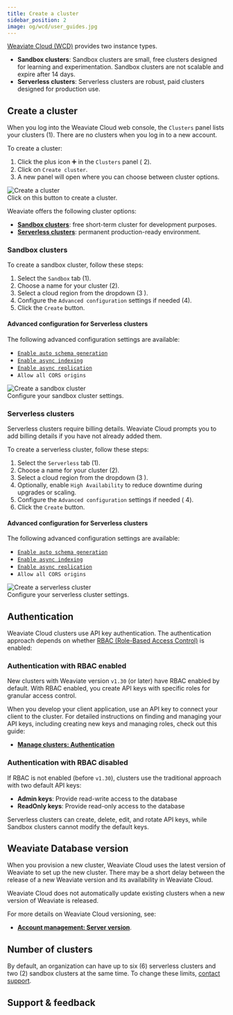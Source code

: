 ```yaml
---
title: Create a cluster
sidebar_position: 2
image: og/wcd/user_guides.jpg
---
```


[Weaviate Cloud (WCD)](https://console.weaviate.cloud/) provides two instance types.

- **Sandbox clusters**: Sandbox clusters are small, free clusters designed for learning and experimentation. Sandbox clusters are not scalable and expire after 14 days.
- **Serverless clusters**: Serverless clusters are robust, paid clusters designed for production use.

## Create a cluster

When you log into the Weaviate Cloud web console, the `Clusters` panel lists your clusters (<span class="callout">1</span>). There are no clusters when you log in to a new account.

To create a cluster:


<div class="row">
  <div class="col col--6">
    <ol>
      <li>
        Click the plus icon ➕ in the <code>Clusters</code> panel (
        <span class="callout">2</span>).
      </li>
      <li>
        Click on <code>Create cluster</code>.
      </li>
      <li>
        A new panel will open where you can choose between cluster options.
      </li>
    </ol>
  </div>
  <div class="col col--6">
    <div class="card">
      <div class="card__image">
        <img src={CreateCluster} alt="Create a cluster" />
      </div>
      <div class="card__body">Click on this button to create a cluster.</div>
    </div>
  </div>
</div>

Weaviate offers the following cluster options:

- **[Sandbox clusters](#sandbox-clusters)**: free short-term cluster for development purposes.
- **[Serverless clusters](#serverless-clusters)**: permanent production-ready environment.

### Sandbox clusters

To create a sandbox cluster, follow these steps:

<div class="row">
  <div class="col col--6">
    <ol>
      <li>
        Select the <code>Sandbox</code> tab (<span class="callout">1</span>).
      </li>
      <li>
        Choose a name for your cluster (<span class="callout">2</span>).
      </li>
      <li>
        Select a cloud region from the dropdown (<span class="callout">3</span>
        ).
      </li>
      <li>
        Configure the <code>Advanced configuration</code>
        settings if needed (<span class="callout">4</span>).
      </li>
      <li>
        Click the <code>Create</code> button.
      </li>
    </ol>
    <h4>Advanced configuration for Serverless clusters</h4>
    <p>The following advanced configuration settings are available:</p>
    <ul>
      <li>
        <a href="/docs/weaviate/config-refs/schema#auto-schema">
          <code>Enable auto schema generation</code>
        </a>
      </li>
      <li>
        <a href="/docs/weaviate/concepts/vector-index#asynchronous-indexing">
          <code>Enable async indexing</code>
        </a>
      </li>
      <li>
        <a href="/docs/weaviate/configuration/replication#async-replication-settings">
          <code>Enable async replication</code>
        </a>
      </li>
      <li>
        <code>Allow all CORS origins</code>
      </li>
    </ul>
  </div>
  <div class="col col--6">
    <div class="card">
      <div class="card__image">
        <img src={SandboxCluster} alt="Create a sandbox cluster" />
      </div>
      <div class="card__body">Configure your sandbox cluster settings.</div>
    </div>
  </div>
</div>

### Serverless clusters

Serverless clusters require billing details. Weaviate Cloud prompts you to add billing details if you have not already added them.

To create a serverless cluster, follow these steps:


<div class="row">
  <div class="col col--6">
    <ol>
      <li>
        Select the <code>Serverless</code> tab (<span class="callout">1</span>).
      </li>
      <li>
        Choose a name for your cluster (<span class="callout">2</span>).
      </li>
      <li>
        Select a cloud region from the dropdown (<span class="callout">3</span>
        ).
      </li>
      <li>
        Optionally, enable <code>High Availability</code> to reduce downtime
        during upgrades or scaling.
      </li>
      <li>
        Configure the <code>Advanced configuration</code> settings if needed (
        <span class="callout">4</span>).
      </li>
      <li>
        Click the <code>Create</code> button.
      </li>
    </ol>
    <h4>Advanced configuration for Serverless clusters</h4>
    <p>The following advanced configuration settings are available:</p>
    <ul>
      <li>
        <a href="/docs/weaviate/config-refs/schema#auto-schema">
          <code>Enable auto schema generation</code>
        </a>
      </li>
      <li>
        <a href="/docs/weaviate/concepts/vector-index#asynchronous-indexing">
          <code>Enable async indexing</code>
        </a>
      </li>
      <li>
        <a href="/docs/weaviate/configuration/replication#async-replication-settings">
          <code>Enable async replication</code>
        </a>
      </li>
      <li>
        <code>Allow all CORS origins</code>
      </li>
    </ul>
  </div>
  <div class="col col--6">
    <div class="card">
      <div class="card__image">
        <img src={ServerlessCluster} alt="Create a serverless cluster" />
      </div>
      <div class="card__body">Configure your serverless cluster settings.</div>
    </div>
  </div>
</div>

## Authentication

Weaviate Cloud clusters use API key authentication. The authentication approach depends on whether [RBAC (Role-Based Access Control)](/docs/weaviate/configuration/rbac) is enabled:

### Authentication with RBAC enabled

New clusters with Weaviate version `v1.30` (or later) have RBAC enabled by default. With RBAC enabled, you create API keys with specific roles for granular access control.

When you develop your client application, use an API key to connect your client to the cluster. For detailed instructions on finding and managing your API keys, including creating new keys and managing roles, check out this guide:

- **[Manage clusters: Authentication](/docs/cloud/manage-clusters/authentication.mdx)**

### Authentication with RBAC disabled

If RBAC is not enabled (before `v1.30`), clusters use the traditional approach with two default API keys:

- **Admin keys**: Provide read-write access to the database
- **ReadOnly keys**: Provide read-only access to the database

Serverless clusters can create, delete, edit, and rotate API keys, while Sandbox clusters cannot modify the default keys.

## Weaviate Database version

When you provision a new cluster, Weaviate Cloud uses the latest version of Weaviate to set up the new cluster. There may be a short delay between the release of a new Weaviate version and its availability in Weaviate Cloud.

Weaviate Cloud does not automatically update existing clusters when a new version of Weaviate is released.

For more details on Weaviate Cloud versioning, see:

- **[Account management: Server version](/docs/cloud/platform/version)**.

## Number of clusters

<!-- TODO[g-despot]: Check if this is true.-->

By default, an organization can have up to six (6) serverless clusters and two (2) sandbox clusters at the same time. To change these limits, [contact support](mailto:support@weaviate.io).

## Support & feedback


<SupportAndTrouble />
